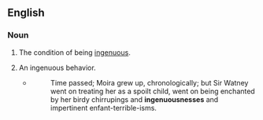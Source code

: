 ==English==

===Noun===
{{en-noun|~|es}}

# The condition of being [[ingenuous]].
# {{lb|en|countable}} An ingenuous behavior.
#* {{w|Aldous Huxley}}
#*: Time passed; Moira grew up, chronologically; but Sir Watney went on treating her as a spoilt child, went on being enchanted by her birdy chirrupings and '''ingenuousnesses''' and impertinent enfant-terrible-isms.